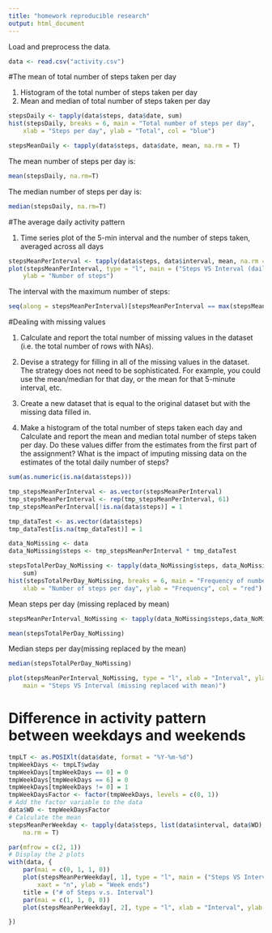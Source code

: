 ```yaml
---
title: "homework reproducible research"
output: html_document
---
```


Load and preprocess the data.

```r
data <- read.csv("activity.csv")
```

#The mean of total number of steps taken per day

1. Histogram of the total number of steps taken per day
2. Mean and median of total number of steps taken per day


```r
stepsDaily <- tapply(data$steps, data$date, sum)
hist(stepsDaily, breaks = 6, main = "Total number of steps per day", 
    xlab = "Steps per day", ylab = "Total", col = "blue")
```
    
```r
stepsMeanDaily <- tapply(data$steps, data$date, mean, na.rm = T)
```

The mean number of steps per day is:

```r
mean(stepsDaily, na.rm=T)
```

The median number of steps per day is:

```r
median(stepsDaily, na.rm=T)
```

#The average daily activity pattern

1. Time series plot of the 5-min interval and the number of steps taken, averaged across all days

```r
stepsMeanPerInterval <- tapply(data$steps, data$interval, mean, na.rm = T)
plot(stepsMeanPerInterval, type = "l", main = ("Steps VS Interval (daily average)"), 
    ylab = "Number of steps")
```

The interval with the maximum number of steps:

```r
seq(along = stepsMeanPerInterval)[stepsMeanPerInterval == max(stepsMeanPerInterval)]
```

#Dealing with missing values

1. Calculate and report the total number of missing values in the dataset (i.e. the total number of rows with NAs).

2. Devise a strategy for filling in all of the missing values in the dataset. The strategy does not need to be sophisticated. For example, you could use the mean/median for that day, or the mean for that 5-minute interval, etc.

3. Create a new dataset that is equal to the original dataset but with the missing data filled in.

4. Make a histogram of the total number of steps taken each day and Calculate and report the mean and median total number of steps taken per day. Do these values differ from the estimates from the first part of the assignment? What is the impact of imputing missing data on the estimates of the total daily number of steps?

```r
sum(as.numeric(is.na(data$steps)))
```

```r
tmp_stepsMeanPerInterval <- as.vector(stepsMeanPerInterval)
tmp_stepsMeanPerInterval <- rep(tmp_stepsMeanPerInterval, 61)
tmp_stepsMeanPerInterval[!is.na(data$steps)] = 1

tmp_dataTest <- as.vector(data$steps)
tmp_dataTest[is.na(tmp_dataTest)] = 1

data_NoMissing <- data
data_NoMissing$steps <- tmp_stepsMeanPerInterval * tmp_dataTest

stepsTotalPerDay_NoMissing <- tapply(data_NoMissing$steps, data_NoMissing$date, 
    sum)
hist(stepsTotalPerDay_NoMissing, breaks = 6, main = "Frequency of number of steps per day", 
    xlab = "Number of steps per day", ylab = "Frequency", col = "red")
```    

Mean steps per day (missing replaced by mean)
```r
stepsMeanPerInterval_NoMissing <- tapply(data_NoMissing$steps,data_NoMissing$interval, mean)

mean(stepsTotalPerDay_NoMissing)
```

Median steps per day(missing replaced by the mean)
```r
median(stepsTotalPerDay_NoMissing)
```

```r
plot(stepsMeanPerInterval_NoMissing, type = "l", xlab = "Interval", ylab = "Number of Steps", 
    main = "Steps VS Interval (missing replaced with mean)")
```

# Difference in activity pattern between weekdays and weekends

```r
tmpLT <- as.POSIXlt(data$date, format = "%Y-%m-%d")
tmpWeekDays <- tmpLT$wday
tmpWeekDays[tmpWeekDays == 0] = 0
tmpWeekDays[tmpWeekDays == 6] = 0
tmpWeekDays[tmpWeekDays != 0] = 1
tmpWeekDaysFactor <- factor(tmpWeekDays, levels = c(0, 1))
# Add the factor variable to the data
data$WD <- tmpWeekDaysFactor
# Calculate the mean
stepsMeanPerWeekday <- tapply(data$steps, list(data$interval, data$WD), mean, 
    na.rm = T)

par(mfrow = c(2, 1))
# Display the 2 plots
with(data, {
    par(mai = c(0, 1, 1, 0))
    plot(stepsMeanPerWeekday[, 1], type = "l", main = ("Steps VS Interval"), 
        xaxt = "n", ylab = "Week ends")
    title = ("# of Steps v.s. Interval")
    par(mai = c(1, 1, 0, 0))
    plot(stepsMeanPerWeekday[, 2], type = "l", xlab = "Interval", ylab = "Week days")

})   
```

    
    
